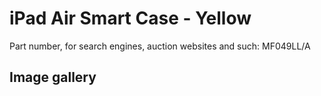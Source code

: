 
# iPad Air Smart Case - Yellow

Part number, for search engines, auction websites and such: MF049LL/A

## Image gallery

<div style={{ width: '100%', maxWidth: '768px' }}>
<GalleryComponent
    images={[
      {
        original: "/everysource/MF049.webp",
        thumbnail: "/everypreview/MF049.webp",
      },
      {
        original: "/everysource/MF049_AV1_SILVER.webp",
        thumbnail: "/everypreview/MF049_AV1_SILVER.webp",
      },
      {
        original: "/everysource/MF049_AV1_SPACE_GRAY.webp",
        thumbnail: "/everypreview/MF049_AV1_SPACE_GRAY.webp",
      },
      {
        original: "/everysource/MF049_AV3.webp",
        thumbnail: "/everypreview/MF049_AV3.webp",
      },
      {
        original: "/everysource/MF049_AV4.webp",
        thumbnail: "/everypreview/MF049_AV4.webp",
      },
      {
        original: "/everysource/MF049_AV5.webp",
        thumbnail: "/everypreview/MF049_AV5.webp",
      },
      {
        original: "/everysource/MF049_AV6.webp",
        thumbnail: "/everypreview/MF049_AV6.webp",
      }
    ]}
  />
</div>